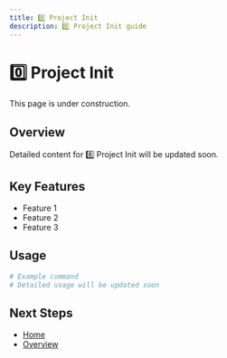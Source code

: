 ```yaml
---
title: 0️⃣ Project Init
description: 0️⃣ Project Init guide
---
```


# 0️⃣ Project Init

This page is under construction.

## Overview

Detailed content for 0️⃣ Project Init will be updated soon.

## Key Features

- Feature 1
- Feature 2
- Feature 3

## Usage

```bash
# Example command
# Detailed usage will be updated soon
```

## Next Steps

- [Home](/en)
- [Overview](/en/introduction/overview)
